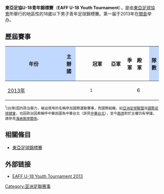 {{Infobox football tournament
|name = 東亞足聯U-18青年錦標賽
|logo = 
|pixels = 
|founded = 2013年
|region = [[東亞足球協會|EAFF]]（[[東亞|東亞]]）
|teams = 6 隊
|international cup = 
|champion = {{HKG-CHN}}（第 1 次）
|most successful team = {{HKG-CHN}}（1 次）
|website = https://eaff.com/competitions/2013u18/index.html
|current_season = 
}}

'''東亞足協U-18青年錦標賽'''（'''EAFF U-18 Youth Tournament'''），是由[[東亞足球協會|東亞足球協會]]所舉行的地區性的18歲以下男子青年足球錦標賽。第一届于2013年在[[關島|關島]]举办。

== 歷屆賽事 ==
{| border="1" style="border-collapse:collapse; font-size:100%;" cellpadding="3" cellspacing="0"
|- 
!width="5%" style="background:#C1D8FF"| 年份
!width="10%" style="background:#C1D8FF"| 主辦國
!rowspan=2 width="1%"| 
!width="16%" bgcolor=gold| 冠軍
!width="16%" bgcolor=silver| 亞軍
!width="16%" bgcolor=a67d3d| 季軍
!width="16%" bgcolor=9acdff| 殿軍
!rowspan=2 width="1%"| 
!width="5%" style="background:#C1D8FF"| 隊數
|- align=center bgcolor="#F5FAFF"
|[[2013年東亞足聯U18青年錦標賽|2013年]]
| {{GUM}}
| '''{{fbu|20|Hong Kong, China}}''' 
| {{fbu|19|TPE}}<sup>1</sup>
| {{fbu|20|PRK}}
| {{GUM}}
| 6
|}

<small><sup>1</sup>{{ROC}}(台灣)因{{PRC}}的政治壓力，被迫使用{{TPE}}的名稱參加國際運動賽事，而國際組織，如[[亞洲足球聯盟|亞洲足球聯盟]]及[[國際足球總會|國際足球總會]]，也因政治因素稱呼中華民國為中華台北（詳見[[中華台北|中華台北]]），至今[[兩岸|兩岸]]對於主權仍有爭議，請參見[[海峽兩岸關係|海峽兩岸關係]]。</small>

== 相關條目 ==
*[[東亞足球錦標賽|東亞足球錦標賽]]

==外部链接==
* [http://www.eaff.com/competitions/2013u18/index.html EAFF U-18 Youth Tournament 2013] {{Wayback|url=http://www.eaff.com/competitions/2013u18/index.html |date=20180717041745 }}

[[Category:亚洲足聯赛事|Category:亚洲足聯赛事]]